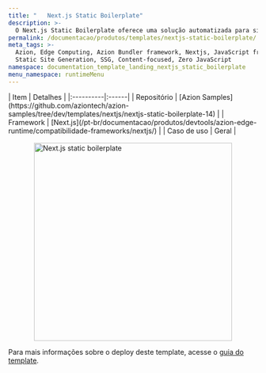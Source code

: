 ```yaml
---
title: "   Next.js Static Boilerplate"
description: >-
  O Next.js Static Boilerplate oferece uma solução automatizada para simplificar e aprimorar o deploy de aplicações Next.js Static diretamente no edge. Com este boilerplate, você acelera o fluxo de trabalho para construir interfaces e aplicações web.
permalink: /documentacao/produtos/templates/nextjs-static-boilerplate/
meta_tags: >-
  Azion, Edge Computing, Azion Bundler framework, Nextjs, JavaScript frameworks,
  Static Site Generation, SSG, Content-focused, Zero JavaScript
namespace: documentation_template_landing_nextjs_static_boilerplate
menu_namespace: runtimeMenu
---
```



<div class="[&_.flex.flex-col]:!gap-4 [&_.flex.flex-col]:md:!gap-8 [&_.flex.flex-col]:2xl:!gap-16">
  <SectionBasicContent
    titleTag="h2"
    description="O Next.js Static Boilerplate oferece uma solução automatizada para simplificar e aprimorar o deploy de aplicações Next.js Static diretamente no edge. Com este boilerplate, você acelera o fluxo de trabalho para construir interfaces e aplicações web."
    buttons={[
      { label: "Deploy template", link: "https://console.azion.com/create/nextjs/next-static-boilerplate", outlined: false, icon: "ai ai-azion", iconPos: "left" },
      { label: "Ver demo", link: "https://rp6i0af0n3.map.azionedge.net/", severity: "secondary", target:"_blank" }
    ]}
  />
</div>

<div style="display: flex; gap: 1rem; align-items: center; flex-direction: row; flex-wrap: wrap;">
  <div style="flex: 1; min-width: 300px;">
    | Item | Detalhes |
    |:----------|:------|
    | Repositório | [Azion Samples](https://github.com/aziontech/azion-samples/tree/dev/templates/nextjs/nextjs-static-boilerplate-14) |
    | Framework | [Next.js](/pt-br/documentacao/produtos/devtools/azion-edge-runtime/compatibilidade-frameworks/nextjs/) |
    | Caso de uso | Geral |
  </div>
  <div style="display: flex; justify-content: center; align-items: center; flex: 1; min-width: 300px;">
    <img src="/assets/docs/images/uploads/template-showcase/nextjs/nexjs-static-boilerplate.png" width="400" alt="Next.js static boilerplate" style="max-width: 100%; height: auto;" />
  </div>
</div>

Para mais informações sobre o deploy deste template, acesse o [guia do template](/pt-br/documentacao/produtos/guias/nextjs-static-boilerplate/).